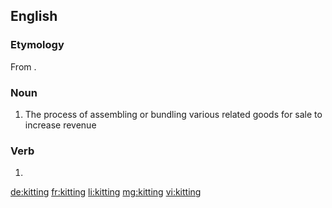 ==English==

===Etymology===
From {{suffix|en|kit|ing}}.

===Noun===
{{en-noun|-|kittings}}

# {{lb|en|manufacturing|retail}} The process of assembling or bundling various related goods for sale to increase revenue

===Verb===
{{head|en|present participle}}

# {{present participle of|kit|lang=en|nocat=1}}

[[de:kitting]]
[[fr:kitting]]
[[li:kitting]]
[[mg:kitting]]
[[vi:kitting]]